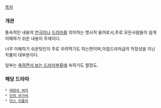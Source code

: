 [[목차]]
=== 개관 ===
통속적인 내용의 [[연극]]이나 [[드라마]]를 의미하는 명사적 용어로서,주로 모든사람들이 쉽게 이해하기 쉬운 내용이 주제이다.

너무 이해하기 쉬운탓인지 주로 우려먹기도 하는편이며,아침드라마급의 막장성을 지닌작품이 대부분이다.

일부는 [[욕하면서 보는 드라마]]부류에 속하기도 할정도.

=== 해당 드라마 ===
 * [[태양의 여자]]
 * [[인어 아가씨]]
 * [[미스 리플리]]

